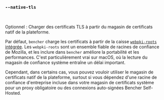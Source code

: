 ### `--native-tls`

<br />

Optionnel : Charger des certificats TLS à partir du magasin de certificats natif de la plateforme.

Par défaut, `bencher` charge les certificats à partir de la caisse [`webpki-roots` intégrée][webpki-roots].
Les `webpki-roots` sont un ensemble fiable de racines de confiance de Mozilla,
et les inclure dans `bencher` améliore la portabilité et les performances.
C'est particulièrement vrai sur macOS, où la lecture du magasin de confiance système entraîne un délai important.

Cependant, dans certains cas, vous pouvez vouloir utiliser le magasin de certificats natif de la plateforme,
surtout si vous dépendez d'une racine de confiance d'entreprise incluse dans votre magasin de certificats système
pour un proxy obligatoire ou des connexions auto-signées Bencher Self-Hosted.

[webpki-roots]: https://github.com/rustls/webpki-roots
